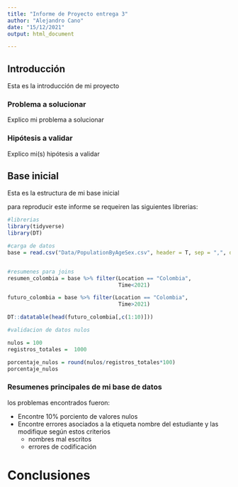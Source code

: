 ```yaml
---
title: "Informe de Proyecto entrega 3"
author: "Alejandro Cano"
date: "15/12/2021"
output: html_document

---
```


## Introducción

Esta es la introducción de mi proyecto

### Problema a solucionar

Explico mi problema a solucionar

### Hipótesis a validar

Explico mi(s) hipótesis a validar

## Base inicial

Esta es la estructura de mi base inicial


para reproducir este informe se requeiren las siguientes librerias:

```r
#librerias
library(tidyverse)
library(DT)

```


```r

#carga de datos
base = read.csv("Data/PopulationByAgeSex.csv", header = T, sep = ",", dec = ".", stringsAsFactors = F)


#resumenes para joins
resumen_colombia = base %>% filter(Location == "Colombia",
                                   Time<2021)

futuro_colombia = base %>% filter(Location == "Colombia",
                                   Time>2021)

DT::datatable(head(futuro_colombia[,c(1:10)]))

```



```r
#validacion de datos nulos

nulos = 100
registros_totales =  1000

porcentaje_nulos = round(nulos/registros_totales*100)
porcentaje_nulos

```


### Resumenes principales de mi base de datos

los problemas encontrados fueron:

* Encontre 10% porciento de valores nulos
* Encontre errores asociados a la etiqueta nombre del estudiante y las modifique según estos criterios
    + nombres mal escritos
    + errores de codificación

# Conclusiones



